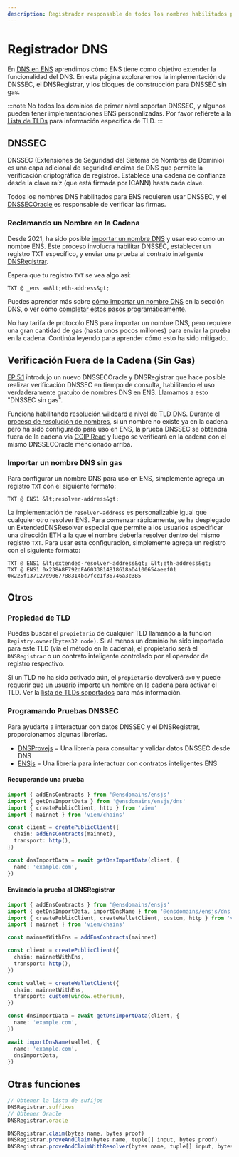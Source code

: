 ```yaml
---
description: Registrador responsable de todos los nombres habilitados para DNSSEC
---
```


# Registrador DNS

En [DNS en ENS](/es/learn/dns) aprendimos cómo ENS tiene como objetivo extender la funcionalidad del DNS.
En esta página exploraremos la implementación de DNSSEC, el DNSRegistrar, y los bloques de construcción para DNSSEC sin gas.

:::note
No todos los dominios de primer nivel soportan DNSSEC, y algunos pueden tener implementaciones ENS personalizadas. Por favor refiérete a la [Lista de TLDs](/es/dns/tlds) para información específica de TLD.
:::

## DNSSEC

DNSSEC (Extensiones de Seguridad del Sistema de Nombres de Dominio) es una capa adicional de seguridad encima de DNS que permite la verificación criptográfica de registros. Establece una cadena de confianza desde la clave raíz (que está firmada por ICANN) hasta cada clave.

Todos los nombres DNS habilitados para ENS requieren usar DNSSEC, y el [DNSSECOracle](https://github.com/ensdomains/ens-contracts/tree/master/contracts/dnssec-oracle) es responsable de verificar las firmas.

### Reclamando un Nombre en la Cadena

Desde 2021, ha sido posible [importar un nombre DNS](/es/learn/dns#importing-a-dns-name) y usar eso como un nombre ENS. Este proceso involucra habilitar DNSSEC, establecer un registro TXT específico, y enviar una prueba al contrato inteligente [DNSRegistrar](https://github.com/ensdomains/ens-contracts/tree/master/contracts/dnsregistrar).

Espera que tu registro `TXT` se vea algo así:

```
TXT @ _ens a=&lt;eth-address&gt;
```

Puedes aprender más sobre [cómo importar un nombre DNS](/es/learn/dns#importing-a-dns-name) en la sección DNS, o ver cómo [completar estos pasos programáticamente](#programming-dnssec-proofs).

No hay tarifa de protocolo ENS para importar un nombre DNS, pero requiere una gran cantidad de gas (hasta unos pocos millones) para enviar la prueba en la cadena. Continúa leyendo para aprender cómo esto ha sido mitigado.

## Verificación Fuera de la Cadena (Sin Gas)

[EP 5.1](/es/dao/proposals/5.1) introdujo un nuevo DNSSECOracle y DNSRegistrar que hace posible realizar verificación DNSSEC en tiempo de consulta, habilitando el uso verdaderamente gratuito de nombres DNS en ENS. Llamamos a esto "DNSSEC sin gas".

Funciona habilitando [resolución wildcard](/ensip/10) a nivel de TLD DNS. Durante el [proceso de resolución de nombres](/es/resolution), si un nombre no existe ya en la cadena pero ha sido configurado para uso en ENS, la prueba DNSSEC se obtendrá fuera de la cadena vía [CCIP Read](https://eips.ethereum.org/EIPS/eip-3668) y luego se verificará en la cadena con el mismo DNSSECOracle mencionado arriba.

### Importar un nombre DNS sin gas

Para configurar un nombre DNS para uso en ENS, simplemente agrega un registro `TXT` con el siguiente formato:

```
TXT @ ENS1 &lt;resolver-address&gt;
```

La implementación de `resolver-address` es personalizable igual que cualquier otro resolver ENS. Para comenzar rápidamente, se ha desplegado un ExtendedDNSResolver especial que permite a los usuarios especificar una dirección ETH a la que el nombre debería resolver dentro del mismo registro `TXT`. Para usar esta configuración, simplemente agrega un registro con el siguiente formato:

```
TXT @ ENS1 &lt;extended-resolver-address&gt; &lt;eth-address&gt;
TXT @ ENS1 0x238A8F792dFA6033814B18618aD4100654aeef01 0x225f137127d9067788314bc7fcc1f36746a3c3B5
```

## Otros

### Propiedad de TLD

Puedes buscar el `propietario` de cualquier TLD llamando a la función `Registry.owner(bytes32 node)`.
Si al menos un dominio ha sido importado para este TLD (vía el método en la cadena), el propietario será el `DNSRegistrar` o un contrato inteligente controlado por el operador de registro respectivo.

Si un TLD no ha sido activado aún, el `propietario` devolverá `0x0` y puede requerir que un usuario importe un nombre en la cadena para activar el TLD. Ver la [lista de TLDs soportados](/es/dns/tlds) para más información.

### Programando Pruebas DNSSEC

Para ayudarte a interactuar con datos DNSSEC y el DNSRegistrar, proporcionamos algunas librerías.

- [DNSProvejs](https://github.com/ensdomains/dnsprovejs) = Una librería para consultar y validar datos DNSSEC desde DNS
- [ENSjs](https://github.com/ensdomains/ensjs) = Una librería para interactuar con contratos inteligentes ENS

#### Recuperando una prueba

```ts
import { addEnsContracts } from '@ensdomains/ensjs'
import { getDnsImportData } from '@ensdomains/ensjs/dns'
import { createPublicClient, http } from 'viem'
import { mainnet } from 'viem/chains'

const client = createPublicClient({
  chain: addEnsContracts(mainnet),
  transport: http(),
})

const dnsImportData = await getDnsImportData(client, {
  name: 'example.com',
})
```

#### Enviando la prueba al DNSRegistrar

```ts
import { addEnsContracts } from '@ensdomains/ensjs'
import { getDnsImportData, importDnsName } from '@ensdomains/ensjs/dns'
import { createPublicClient, createWalletClient, custom, http } from 'viem'
import { mainnet } from 'viem/chains'

const mainnetWithEns = addEnsContracts(mainnet)

const client = createPublicClient({
  chain: mainnetWithEns,
  transport: http(),
})

const wallet = createWalletClient({
  chain: mainnetWithEns,
  transport: custom(window.ethereum),
})

const dnsImportData = await getDnsImportData(client, {
  name: 'example.com',
})

await importDnsName(wallet, {
  name: 'example.com',
  dnsImportData,
})
```

## Otras funciones

```ts
// Obtener la lista de sufijos
DNSRegistrar.suffixes
// Obtener Oracle
DNSRegistrar.oracle
```

```ts
DNSRegistrar.claim(bytes name, bytes proof)
DNSRegistrar.proveAndClaim(bytes name, tuple[] input, bytes proof)
DNSRegistrar.proveAndClaimWithResolver(bytes name, tuple[] input, bytes proof, address resolver, address addr)
```
